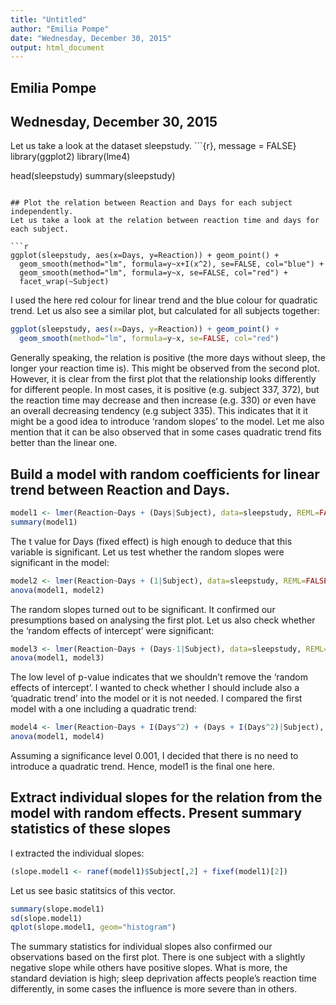 ```yaml
---
title: "Untitled"
author: "Emilia Pompe"
date: "Wednesday, December 30, 2015"
output: html_document
---
```


## Emilia Pompe
## Wednesday, December 30, 2015

Let us take a look at the dataset sleepstudy.
```{r}, message = FALSE}
library(ggplot2)
library(lme4)

head(sleepstudy)
summary(sleepstudy)
```

## Plot the relation between Reaction and Days for each subject independently.
Let us take a look at the relation between reaction time and days for each subject.

```r
ggplot(sleepstudy, aes(x=Days, y=Reaction)) + geom_point() + 
  geom_smooth(method="lm", formula=y~x+I(x^2), se=FALSE, col="blue") + 
  geom_smooth(method="lm", formula=y~x, se=FALSE, col="red") +
  facet_wrap(~Subject)
```

I used the here red colour for linear trend and the blue colour for quadratic trend. Let us also see a similar plot, but calculated for all subjects together:

```r
ggplot(sleepstudy, aes(x=Days, y=Reaction)) + geom_point() + 
  geom_smooth(method="lm", formula=y~x, se=FALSE, col="red")
```

Generally speaking, the relation is positive (the more days without sleep, the longer your reaction time is). This might be observed from the second plot. However, it is clear from the first plot that the relationship looks differently for different people. In most cases, it is positive (e.g. subject 337, 372), but the reaction time may decrease and then increase (e.g. 330) or even have an overall decreasing tendency (e.g subject 335). This indicates that it it might be a good idea to introduce 'random slopes' to the model.
Let me also mention that it can be also observed that in some cases quadratic trend fits better than the linear one.

## Build a model with random coefficients for linear trend between Reaction and Days.
```r
model1 <- lmer(Reaction~Days + (Days|Subject), data=sleepstudy, REML=FALSE)
summary(model1)
```

The t value for Days (fixed effect) is high enough to deduce that this variable is significant. Let us test whether the random slopes were significant in the model:
```r
model2 <- lmer(Reaction~Days + (1|Subject), data=sleepstudy, REML=FALSE)
anova(model1, model2)
```

The random slopes turned out to be significant. It confirmed our presumptions based on analysing the first plot. Let us also check whether the 'random effects of intercept' were significant:

```r
model3 <- lmer(Reaction~Days + (Days-1|Subject), data=sleepstudy, REML=FALSE)
anova(model1, model3)
```

The low level of p-value indicates that we shouldn't remove the 'random effects of intercept'. 
I wanted to check whether I should include also a 'quadratic trend' into the model or it is not needed. I compared the first model with a one including a quadratic trend:

```r
model4 <- lmer(Reaction~Days + I(Days^2) + (Days + I(Days^2)|Subject), data=sleepstudy, REML=FALSE)
anova(model1, model4)
```

Assuming a significance level 0.001, I decided that there is no need to introduce a quadratic trend. Hence, model1 is the final one here.

## Extract individual slopes for the relation from the model with random effects. Present summary statistics of these slopes

I extracted the individual slopes:
```r
(slope.model1 <- ranef(model1)$Subject[,2] + fixef(model1)[2])
```

Let us see basic statitsics of this vector.
```r
summary(slope.model1)
sd(slope.model1)
qplot(slope.model1, geom="histogram")
```

The summary statistics for individual slopes also confirmed our observations based on the first plot. There is one subject with a slightly negative slope while others have positive slopes. What is more, the standard deviation is high; sleep deprivation affects people's reaction time differently, in some cases the influence is more severe than in others.
